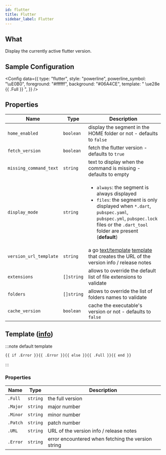 ```yaml
---
id: flutter
title: Flutter
sidebar_label: Flutter
---
```


## What

Display the currently active flutter version.

## Sample Configuration


<Config
  data={{
    type: "flutter",
    style: "powerline",
    powerline_symbol: "\uE0B0",
    foreground: "#ffffff",
    background: "#06A4CE",
    template: " \ue28e {{ .Full }} ",
  }}
/>

## Properties

| Name                   | Type       | Description                                                                                                                                                                                                                        |
| ---------------------- | ---------- | ---------------------------------------------------------------------------------------------------------------------------------------------------------------------------------------------------------------------------------- |
| `home_enabled`         | `boolean`  | display the segment in the HOME folder or not - defaults to `false`                                                                                                                                                                |
| `fetch_version`        | `boolean`  | fetch the flutter version - defaults to `true`                                                                                                                                                                                     |
| `missing_command_text` | `string`   | text to display when the command is missing - defaults to empty                                                                                                                                                                    |
| `display_mode`         | `string`   | <ul><li>`always`: the segment is always displayed</li><li>`files`: the segment is only displayed when `*.dart`, `pubspec.yaml`, `pubspec.yml`, `pubspec.lock` files or the `.dart_tool` folder are present (**default**)</li></ul> |
| `version_url_template` | `string`   | a go [text/template][go-text-template] [template][templates] that creates the URL of the version info / release notes                                                                                                              |
| `extensions`           | `[]string` | allows to override the default list of file extensions to validate                                                                                                                                                                 |
| `folders`              | `[]string` | allows to override the list of folders names to validate                                                                                                                                                                           |
| `cache_version`        | `boolean`  | cache the executable's version or not - defaults to `false`                                                                                                                                                                        |

## Template ([info][templates])

:::note default template

```template
{{ if .Error }}{{ .Error }}{{ else }}{{ .Full }}{{ end }}
```

:::

### Properties

| Name     | Type     | Description                                        |
| -------- | -------- | -------------------------------------------------- |
| `.Full`  | `string` | the full version                                   |
| `.Major` | `string` | major number                                       |
| `.Minor` | `string` | minor number                                       |
| `.Patch` | `string` | patch number                                       |
| `.URL`   | `string` | URL of the version info / release notes            |
| `.Error` | `string` | error encountered when fetching the version string |

[go-text-template]: https://golang.org/pkg/text/template/
[templates]: /docs/configuration/templates
